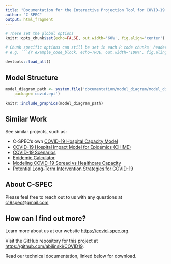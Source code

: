 ```yaml
---
title: "Documentation for the Interactive Projection Tool for COVID-19 Interventions"
author: "C-SPEC"
output: html_fragment
---
```


<!-- SETUP --> 

```r
# These set the global options
knitr::opts_chunk$set(echo=FALSE, out.width='60%', fig.align='center')

# Chunk specific options can still be set in each R code chunks' header
# e.g. ```{r example_code_block, echo=TRUE, out.width='100%', fig.aling='right'}
 
devtools::load_all()
```


<!-- For anybody that needs an introduction to Rmarkdown: 
     https://rmarkdown.rstudio.com/articles_intro.html -->

<!-- Comments are formatted as per this example comment --> 

<!-- $Math equations$ can be wrapped in single dollar-signs for inline math text --> 

<!-- $$Math equations$$ can be wrapped in double dollar-signs for math equations that get 
     centered on their own line--> 

<!-- Rmarkdown is based on markdown, so use markdown syntax to do 
     simple text formatting if needed --> 

<!-- Good guide on how to use markdown: https://guides.github.com/features/mastering-markdown/ --> 

## Model Structure

```r
model_diagram_path <- system.file('documentation/model_diagram/model_diagram.png',
    package='covid.epi')

knitr::include_graphics(model_diagram_path)
```

## Similar Work

See similar projects, such as:

  - C-SPEC's own [COVID-19 Hospital Capacity Model](https://forrestcrawford.shinyapps.io/covid19_icu/) 
  - [COVID-19 Hospital Impact Model for Epidemics (CHIME)](https://penn-chime.phl.io/) 
  - [COVID-19 Scenarios](https://github.com/neherlab/covid19_scenarios)
  - [Epidemic Calculator](http://gabgoh.github.io/COVID/index.html)
  - [Modeling COVID-19 Spread vs Healthcare Capacity](https://alhill.shinyapps.io/COVID19seir/)
  - [Potential Long-Term Intervention Strategies for COVID-19](https://covid-measures.github.io/) 

## About C-SPEC

Please feel free to reach out to us with any questions at <c19spec@gmail.com>

## How can I find out more? 

Learn more about us at our website <https://covid-spec.org>. 

Visit the GitHub repository for this project at <https://github.com/abilinski/COVID19>. 

Read our technical documentation, linked below for download.

